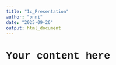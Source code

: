 ```yaml
---
title: "1c_Presentation"
author: "onni"
date: "2025-09-26"
output: html_document
---
```


<style>
body {
  font-family: "American Typewriter", "Courier New", Courier, monospace;
}
</style>

# Your content here

